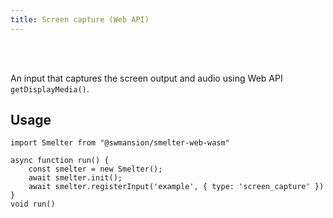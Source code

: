 ```yaml
---
title: Screen capture (Web API)
---
```


<Badge text="Browser (WASM)" variant="tip" size="large" />

<br />
<br />

An input that captures the screen output and audio using Web API `getDisplayMedia()`.

## Usage

```tsx title=screenCaptureInputExample.tsx
import Smelter from "@swmansion/smelter-web-wasm"

async function run() {
    const smelter = new Smelter();
    await smelter.init();
    await smelter.registerInput('example', { type: 'screen_capture' })
}
void run()
```
